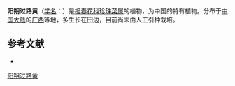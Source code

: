 {{Speciesbox
| name = 阳朔过路黄
| status = 
| status_system = 
| image =
| genus = Lysimachia
| species = carinata
| authority = Y. I. Fang et C. Z. Cheng
}}

'''阳朔过路黄'''（[[学名|学名]]：{{lang|la|''Lysimachia carinata''}}）是[[报春花科|报春花科]][[珍珠菜属|珍珠菜属]]的植物，为中国的特有植物。分布于[[中国大陆|中国大陆]]的[[广西|广西]]等地，多生长在田边，目前尚未由人工引种栽培。

== 参考文献 ==
<div class="references-small">
* {{cite web| url =http://www.bioinfo.cn/db05/KmzwSpecies.php?action=view&id=17004| title =阳朔过路黄| work =《中国高等植物数据库全库》| publisher =中国科学院微生物研究所| author =昆明植物研究所| accessdate =2009-02-25| deadurl =yes| archiveurl =https://web.archive.org/web/20160305060612/http://www.bioinfo.cn/db05/KmzwSpecies.php?action=view&id=17004| archivedate =2016-03-05}}
</div>
{{Taxonbar|from=Q15228226}}

[[Category:珍珠菜属|阳朔过路黄]]


{{植物小作品}}